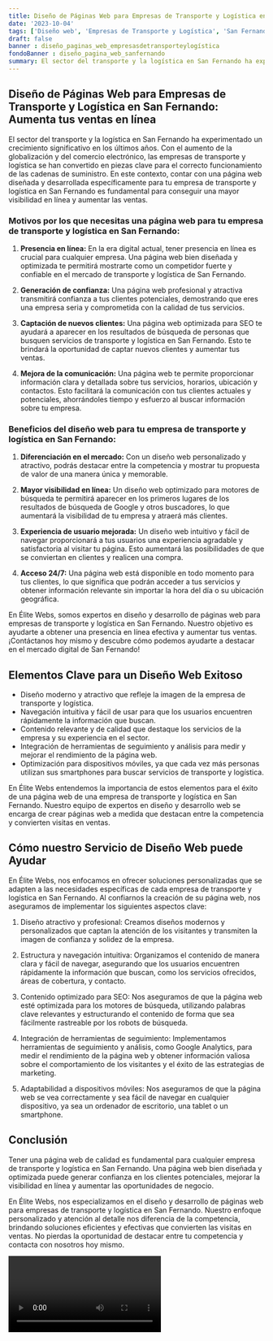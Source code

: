 ```yaml
---
title: Diseño de Páginas Web para Empresas de Transporte y Logística en San Fernando
date: '2023-10-04'
tags: ['Diseño web', 'Empresas de Transporte y Logística', 'San Fernando']
draft: false
banner : diseño_paginas_web_empresasdetransporteylogística
fondoBanner : diseño_pagina_web_sanfernando
summary: El sector del transporte y la logística en San Fernando ha experimentado un crecimiento significativo en los últimos años. Con el aumento de la globalización y del comercio electrónico, las empresas de transporte y logística se han convertido en piezas clave para el correcto funcionamiento de las cadenas de suministro. En este contexto, contar con una página web diseñada y desarrollada específicamente para tu empresa de transporte y logística en San Fernando es fundamental para conseguir una mayor visibilidad en línea y aumentar las ventas.
---
```


## Diseño de Páginas Web para Empresas de Transporte y Logística en San Fernando: Aumenta tus ventas en línea

El sector del transporte y la logística en San Fernando ha experimentado un crecimiento significativo en los últimos años. Con el aumento de la globalización y del comercio electrónico, las empresas de transporte y logística se han convertido en piezas clave para el correcto funcionamiento de las cadenas de suministro. En este contexto, contar con una página web diseñada y desarrollada específicamente para tu empresa de transporte y logística en San Fernando es fundamental para conseguir una mayor visibilidad en línea y aumentar las ventas.

### Motivos por los que necesitas una página web para tu empresa de transporte y logística en San Fernando:

1. **Presencia en línea:** En la era digital actual, tener presencia en línea es crucial para cualquier empresa. Una página web bien diseñada y optimizada te permitirá mostrarte como un competidor fuerte y confiable en el mercado de transporte y logística de San Fernando.

2. **Generación de confianza:** Una página web profesional y atractiva transmitirá confianza a tus clientes potenciales, demostrando que eres una empresa seria y comprometida con la calidad de tus servicios.

3. **Captación de nuevos clientes:** Una página web optimizada para SEO te ayudará a aparecer en los resultados de búsqueda de personas que busquen servicios de transporte y logística en San Fernando. Esto te brindará la oportunidad de captar nuevos clientes y aumentar tus ventas.

4. **Mejora de la comunicación:** Una página web te permite proporcionar información clara y detallada sobre tus servicios, horarios, ubicación y contactos. Esto facilitará la comunicación con tus clientes actuales y potenciales, ahorrándoles tiempo y esfuerzo al buscar información sobre tu empresa.

### Beneficios del diseño web para tu empresa de transporte y logística en San Fernando:

1. **Diferenciación en el mercado:** Con un diseño web personalizado y atractivo, podrás destacar entre la competencia y mostrar tu propuesta de valor de una manera única y memorable.

2. **Mayor visibilidad en línea:** Un diseño web optimizado para motores de búsqueda te permitirá aparecer en los primeros lugares de los resultados de búsqueda de Google y otros buscadores, lo que aumentará la visibilidad de tu empresa y atraerá más clientes.

3. **Experiencia de usuario mejorada:** Un diseño web intuitivo y fácil de navegar proporcionará a tus usuarios una experiencia agradable y satisfactoria al visitar tu página. Esto aumentará las posibilidades de que se conviertan en clientes y realicen una compra.

4. **Acceso 24/7:** Una página web está disponible en todo momento para tus clientes, lo que significa que podrán acceder a tus servicios y obtener información relevante sin importar la hora del día o su ubicación geográfica.

En Élite Webs, somos expertos en diseño y desarrollo de páginas web para empresas de transporte y logística en San Fernando. Nuestro objetivo es ayudarte a obtener una presencia en línea efectiva y aumentar tus ventas. ¡Contáctanos hoy mismo y descubre cómo podemos ayudarte a destacar en el mercado digital de San Fernando!

<GifSeo />

<Cta />

## Elementos Clave para un Diseño Web Exitoso

- Diseño moderno y atractivo que refleje la imagen de la empresa de transporte y logística.
- Navegación intuitiva y fácil de usar para que los usuarios encuentren rápidamente la información que buscan.
- Contenido relevante y de calidad que destaque los servicios de la empresa y su experiencia en el sector.
- Integración de herramientas de seguimiento y análisis para medir y mejorar el rendimiento de la página web.
- Optimización para dispositivos móviles, ya que cada vez más personas utilizan sus smartphones para buscar servicios de transporte y logística.

En Élite Webs entendemos la importancia de estos elementos para el éxito de una página web de una empresa de transporte y logística en San Fernando. Nuestro equipo de expertos en diseño y desarrollo web se encarga de crear páginas web a medida que destacan entre la competencia y convierten visitas en ventas.

## Cómo nuestro Servicio de Diseño Web puede Ayudar

En Élite Webs, nos enfocamos en ofrecer soluciones personalizadas que se adapten a las necesidades específicas de cada empresa de transporte y logística en San Fernando. Al confiarnos la creación de su página web, nos aseguramos de implementar los siguientes aspectos clave:

1. Diseño atractivo y profesional: Creamos diseños modernos y personalizados que captan la atención de los visitantes y transmiten la imagen de confianza y solidez de la empresa.

2. Estructura y navegación intuitiva: Organizamos el contenido de manera clara y fácil de navegar, asegurando que los usuarios encuentren rápidamente la información que buscan, como los servicios ofrecidos, áreas de cobertura, y contacto.

3. Contenido optimizado para SEO: Nos aseguramos de que la página web esté optimizada para los motores de búsqueda, utilizando palabras clave relevantes y estructurando el contenido de forma que sea fácilmente rastreable por los robots de búsqueda.

4. Integración de herramientas de seguimiento: Implementamos herramientas de seguimiento y análisis, como Google Analytics, para medir el rendimiento de la página web y obtener información valiosa sobre el comportamiento de los visitantes y el éxito de las estrategias de marketing.

5. Adaptabilidad a dispositivos móviles: Nos aseguramos de que la página web se vea correctamente y sea fácil de navegar en cualquier dispositivo, ya sea un ordenador de escritorio, una tablet o un smartphone.

## Conclusión

Tener una página web de calidad es fundamental para cualquier empresa de transporte y logística en San Fernando. Una página web bien diseñada y optimizada puede generar confianza en los clientes potenciales, mejorar la visibilidad en línea y aumentar las oportunidades de negocio. 

En Élite Webs, nos especializamos en el diseño y desarrollo de páginas web para empresas de transporte y logística en San Fernando. Nuestro enfoque personalizado y atención al detalle nos diferencia de la competencia, brindando soluciones eficientes y efectivas que convierten las visitas en ventas. No pierdas la oportunidad de destacar entre tu competencia y contacta con nosotros hoy mismo.

<Video />

<CtaBot job='Empresas de Transporte y Logística' city='San Fernando'/>

<Gmaps query='San Fernando+españa+maps' />